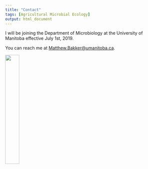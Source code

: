 ```yaml
---
title: "Contact"
tags: [Agricultural Microbial Ecology]
output: html_document
---
```

  
I will be joining the Department of Microbiology at the University of Manitoba effective July 1st, 2019.  
  
You can reach me at [Matthew.Bakker@umanitoba.ca](mailto:Matthew.Bakker@umanitoba.ca).  
  
<img src="media/UofM_logo.png" style="width:30%; margin-right: 20px" align="left">  
